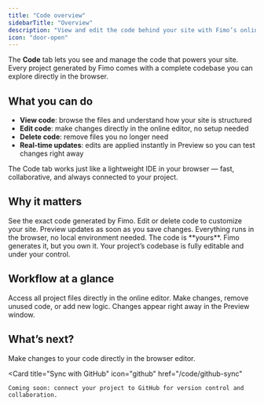 ```yaml
---
title: "Code overview"
sidebarTitle: "Overview"
description: "View and edit the code behind your site with Fimo’s online editor."
icon: "door-open"
---
```


The **Code** tab lets you see and manage the code that powers your site.  
Every project generated by Fimo comes with a complete codebase you can explore directly in the browser.

## What you can do

- **View code**: browse the files and understand how your site is structured  
- **Edit code**: make changes directly in the online editor, no setup needed  
- **Delete code**: remove files you no longer need  
- **Real-time updates**: edits are applied instantly in Preview so you can test changes right away  

<Tip>
The Code tab works just like a lightweight IDE in your browser — fast, collaborative, and always connected to your project.
</Tip>

## Why it matters

<Columns cols={2}>
  <Card title="Transparency" icon="eye">
    See the exact code generated by Fimo.
  </Card>

  <Card title="Full control" icon="hand">
    Edit or delete code to customize your site.
  </Card>

  <Card title="Instant feedback" icon="bolt">
    Preview updates as soon as you save changes.
  </Card>

  <Card title="No setup required" icon="laptop-code">
    Everything runs in the browser, no local environment needed.
  </Card>
</Columns>

<Note>
The code is **yours**. Fimo generates it, but you own it. Your project’s codebase is fully editable and under your control.
</Note>

## Workflow at a glance

<Steps>
  <Step title="Open the Code tab">
    Access all project files directly in the online editor.
  </Step>
  <Step title="Edit or delete files">
    Make changes, remove unused code, or add new logic.
  </Step>
  <Step title="See updates instantly">
    Changes appear right away in the Preview window.
  </Step>
</Steps>

## What’s next?

<Columns cols={2}>
  <Card
    title="Edit online"
    icon="pen-to-square"
    href="/code/edit"
  >
    Make changes to your code directly in the browser editor.
  </Card>

  <Card
    title="Sync with GitHub"
    icon="github"
    href="/code/github-sync"
  >
    Coming soon: connect your project to GitHub for version control and collaboration.
  </Card>
</Columns>
